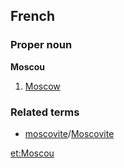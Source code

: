 ==French==
===Proper noun===
'''Moscou'''

# [[Moscow]]

===Related terms===
*[[moscovite]]/[[Moscovite]]

[[et:Moscou]]